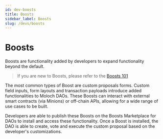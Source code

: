 ```yaml
---
id: dev-boosts
title: Boosts
sidebar_label: Boosts
slug: /devs/boosts
---
```


# Boosts 

Boosts are functionality added by developers to expand functionality beyond the default. 

> If you are new to Boosts, please refer to the [Boosts 101](https://daohaus.club/docs/users/boosts/boosts)

The most common types of Boost are custom proposals forms. Custom field inputs, form layouts and transaction payloads introduce added functionalities to Moloch DAOs. These Boosts can interact with external smart contracts (via Minions) or off-chain APIs, allowing for a wide range of use cases to be built.

Developers are able to publish these Boosts on the Boosts Marketplace for DAOs to install and access these functionality. Once a Boost is installed, the DAO is able to create, vote and execute the custom proposal based on the developer's customizations. 
